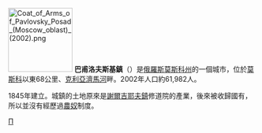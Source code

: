 {{coord|55|47|N|38|39|E|display=title}}
[[File:Coat_of_Arms_of_Pavlovsky_Posad_(Moscow_oblast)_(2002).png|130px]]
'''巴甫洛夫斯基鎮'''（{{lang|ru|Па́вловский Поса́д}}）是[[俄羅斯|俄羅斯]][[莫斯科州|莫斯科州]]的一個城市，位於[[莫斯科|莫斯科]]以東68公里、[[克利亞濟馬河|克利亞濟馬河]]畔。2002年人口約61,982人。

1845年建立。城鎮的土地原來是[[謝爾吉耶夫鎮|謝爾吉耶夫鎮]]修道院的產業，後來被收歸國有，所以並沒有經歷過[[農奴|農奴]]制度。

{{Cities and towns in Moscow Oblast}}

[[Category:莫斯科州城市|П]]